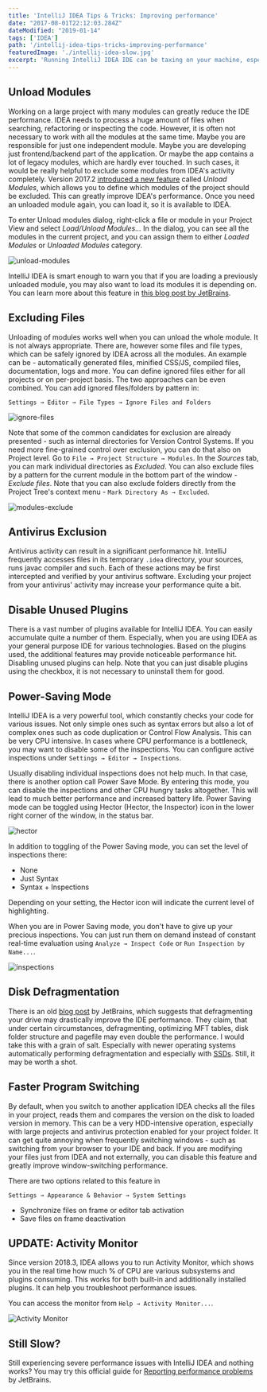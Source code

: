 ```yaml
---
title: 'IntelliJ IDEA Tips & Tricks: Improving performance'
date: "2017-08-01T22:12:03.284Z"
dateModified: "2019-01-14"
tags: ['IDEA']
path: '/intellij-idea-tips-tricks-improving-performance'
featuredImage: './intellij-idea-slow.jpg'
excerpt: 'Running IntelliJ IDEA IDE can be taxing on your machine, especially for large projects, here are a few tips, which can help you to achieve better performance.'
---
```


<PostHeader frontmatter={props.data.mdx.frontmatter} />

## Unload Modules
Working on a large project with many modules can greatly reduce the IDE performance. IDEA needs to process a huge amount of files when searching, refactoring or inspecting the code. However, it is often not necessary to work with all the modules at the same time. Maybe you are responsible for just one independent module. Maybe you are developing just frontend/backend part of the application. Or maybe the app contains a lot of legacy modules, which are hardly ever touched. In such cases, it would be really helpful to exclude some modules from IDEA's activity completely. Version 2017.2 [introduced a new feature](https://blog.jetbrains.com/idea/2017/06/intellij-idea-2017-2-eap-introduces-unloaded-modules/) called *Unload Modules*, which allows you to define which modules of the project should be excluded. This can greatly improve IDEA's performance. Once you need an unloaded module again, you can load it, so it is available to IDEA.

To enter Unload modules dialog, right-click a file or module in your Project View and select *Load/Unload Modules...* In the dialog, you can see all the modules in the current project, and you can assign them to either *Loaded Modules* or *Unloaded Modules* category.

![unload-modules](./unload-modules.png)

IntelliJ IDEA is smart enough to warn you that if you are loading a previously unloaded module, you may also want to load its modules it is depending on. You can learn more about this feature in [this blog post by JetBrains](https://blog.jetbrains.com/idea/2017/06/intellij-idea-2017-2-eap-introduces-unloaded-modules/).

## Excluding Files
Unloading of modules works well when you can unload the whole module. It is not always appropriate. There are, however some files and file types, which can be safely ignored by IDEA across all the modules. An example can be - automatically generated files, minified CSS/JS, compiled files, documentation, logs and more. You can define ignored files either for all projects or on per-project basis. The two approaches can be even combined. You can add ignored files/folders by pattern in:

```
Settings → Editor → File Types → Ignore Files and Folders
```

![ignore-files](./ignore-files.png)

Note that some of the common candidates for exclusion are already presented - such as internal directories for Version Control Systems. If you need more fine-grained control over exclusion, you can do that also on Project level. Go to `File → Project Structure → Modules`. In the *Sources* tab, you can mark individual directories as *Excluded*. You can also exclude files by a pattern for the current module in the bottom part of the window - *Exclude files*. Note that you can also exclude folders directly from the Project Tree's  context menu - `Mark Directory As → Excluded`.

![modules-exclude](./modules-exclude.png)

## Antivirus Exclusion
Antivirus activity can result in a significant performance hit. IntelliJ frequently accesses files in its temporary `.idea` directory, your sources, runs javac compiler and such. Each of these actions may be first intercepted and verified by your antivirus software. Excluding your project from your antivirus' activity may increase your performance quite a bit.

## Disable Unused Plugins
There is a vast number of plugins available for IntelliJ IDEA. You can easily accumulate quite a number of them. Especially, when you are using IDEA as your general purpose IDE for various technologies. Based on the plugins used, the additional features may provide noticeable performance hit. Disabling unused plugins can help. Note that you can just disable plugins using the checkbox, it is not necessary to uninstall them for good.

## Power-Saving Mode
IntelliJ IDEA is a very powerful tool, which constantly checks your code for various issues. Not only simple ones such as syntax errors but also a lot of complex ones such as code duplication or Control Flow Analysis. This can be very CPU intensive. In cases where CPU performance is a bottleneck, you may want to disable some of the inspections. You can configure active inspections under `Settings → Editor → Inspections`.

Usually disabling individual inspections does not help much. In that case, there is another option call Power Save Mode. By entering this mode, you can disable the inspections and other CPU hungry tasks altogether. This will lead to much better performance and increased battery life. Power Saving mode can be toggled using Hector (Hector, the Inspector) icon in the lower right corner of the window, in the status bar. 

![hector](./hector.png) 

In addition to toggling of the Power Saving mode, you can set the level of inspections there:

-   None
-   Just Syntax
-   Syntax + Inspections

Depending on your setting, the Hector icon will indicate the current level of highlighting.

When you are in Power Saving mode, you don't have to give up your precious inspections. You can just run them on demand instead of constant real-time evaluation using `Analyze → Inspect Code` or `Run Inspection by Name...`.

![inspections](./inspections.png)

## Disk Defragmentation
There is an old [blog post](https://blog.jetbrains.com/idea/2006/12/boosting-intellij-idea-performance-on-windows-systems/) by JetBrains, which suggests that defragmenting your drive may drastically improve the IDE performance. They claim, that under certain circumstances, defragmenting, optimizing MFT tables, disk folder structure and pagefile may even double the performance. I would take this with a grain of salt. Especially with newer operating systems automatically performing defragmentation and especially with [SSDs](http://www.pcworld.com/article/2047513/fragging-wonderful-the-truth-about-defragging-your-ssd.html). Still, it may be worth a shot.

## Faster Program Switching
By default, when you switch to another application IDEA checks all the files in your project, reads them and compares the version on the disk to loaded version in memory. This can be a very HDD-intensive operation, especially with large projects and antivirus protection enabled for your project folder. It can get quite annoying when frequently switching windows - such as switching from your browser to your IDE and back. If you are modifying your files just from IDEA and not externally, you can disable this feature and greatly improve window-switching performance.

There are two options related to this feature in
```
Settings → Appearance & Behavior → System Settings
```

-   Synchronize files on frame or editor tab activation
-   Save files on frame deactivation

## UPDATE: Activity Monitor
Since version 2018.3, IDEA allows you to run Activity Monitor, which shows you in the real time how much % of CPU are various subsystems and plugins consuming. This works for both built-in and additionally installed plugins. It can help you troubleshoot performance issues.

You can access the monitor from `Help → Activity Monitor...`.

![Activity Monitor](./activity-monitor.png)

## Still Slow?
Still experiencing severe performance issues with IntelliJ IDEA and nothing works? You may try this official guide for [Reporting performance problems](https://intellij-support.jetbrains.com/hc/en-us/articles/207241235) by JetBrains.
